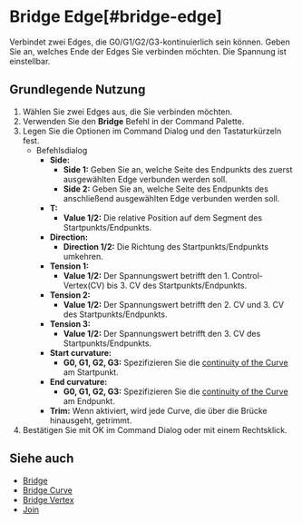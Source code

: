 
# Bridge Edge[#bridge-edge]

<Reference shortcut="" command="Bridge Edge" button="" />

Verbindet zwei Edges, die G0/G1/G2/G3-kontinuierlich sein können. Geben Sie an, welches Ende der Edges Sie verbinden möchten. Die Spannung ist einstellbar.

## Grundlegende Nutzung

1. Wählen Sie zwei Edges aus, die Sie verbinden möchten.
2. Verwenden Sie den **Bridge** Befehl in der Command Palette.
3. Legen Sie die Optionen im Command Dialog und den Tastaturkürzeln fest.
     - <Kst>Befehlsdialog</Kst>
          - **Side:** 
               - **Side 1:** Geben Sie an, welche Seite des Endpunkts des zuerst ausgewählten Edge verbunden werden soll.
               - **Side 2:** Geben Sie an, welche Seite des Endpunkts des anschließend ausgewählten Edge verbunden werden soll.
          - **T:**
               - **Value 1/2:** Die relative Position auf dem Segment des Startpunkts/Endpunkts.
          - **Direction:** 
               - **Direction 1/2:** Die Richtung des Startpunkts/Endpunkts umkehren.
          - **Tension 1:**
               - **Value 1/2:** Der Spannungswert betrifft den 1. Control-Vertex(CV) bis 3. CV des Startpunkts/Endpunkts.
          - **Tension 2:**
               - **Value 1/2:** Der Spannungswert betrifft den 2. CV und 3. CV des Startpunkts/Endpunkts.
          - **Tension 3:**
               - **Value 1/2:** Der Spannungswert betrifft den 3. CV des Startpunkts/Endpunkts.
          - **Start curvature:**
               - **G0, G1, G2, G3:** Spezifizieren Sie die [continuity of the  Curve](/cad-essentials/continuity-curve-and-surface) am Startpunkt.
          -  **End curvature:**
               - **G0, G1, G2, G3:** Spezifizieren Sie die [continuity of the  Curve](/cad-essentials/continuity-curve-and-surface) am Endpunkt.      
          - **Trim:** Wenn aktiviert, wird jede Curve, die über die Brücke hinausgeht, getrimmt.
4. Bestätigen Sie mit OK im Command Dialog oder mit einem Rechtsklick.

<VideoPlayer fileName="bridge-edge"/>

## Siehe auch
- [Bridge](bridge)
- [Bridge Curve](bridge-curve)
- [Bridge Vertex](bridge-vertex)
- [Join](join)